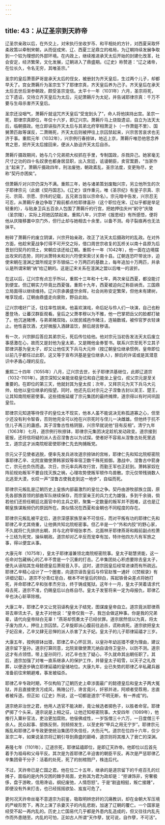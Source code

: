 ```yaml
---
---
---
```

title: 43：从辽圣宗到天祚帝
---



辽圣宗亲政以后，在外交上，对宋执行坐收岁币、和平相处的方针，对西夏采取怀柔政策以牵制宋朝，从而促成宋、辽、西夏三足鼎立的格局，为辽朝持续发展争取到一个较为理想的外部环境。在内政上，继续推进承天太后开始的封建化改革，社会安定，经济繁荣，文化发展，辽朝进入了鼎盛期。《辽史》称赞道：“辽之诸帝，在位长久，令名无穷，其唯圣宗。”

圣宗的皇后萧菩萨哥是承天太后的侄女，被册封为齐天皇后，生过两个儿子，却都早夭了。宫女萧耨斤为圣宗生下了耶律宗真，齐天皇后养为己子。齐天皇后在承天太后去世后渐参朝政，颇受圣宗宠信。太平十一年（1031年）六月，圣宗将死，立下遗诏，交待立齐天皇后为太后，元妃萧耨斤为太妃，并告诫耶律宗真：千万不要与生母杀害齐天皇后。

圣宗还没咽气，萧耨斤就诅咒齐天皇后“受宠到头了”，命人将他挟持出宫。圣宗一死，耶律宗真即位，年仅十六岁，即辽兴宗。萧耨斤马上烧毁遗诏，自立为法天太后，临朝摄政。他立即诬指齐天太后与其弟北府宰相萧浞卜（一作萧鉏不里）、国舅萧匹敌等谋反，二萧赐死，齐天太后则被押往上京囚禁起来，兴宗苦苦哀求也无济于事。重熙元年（1032年），兴宗例行春捺钵，地近上京，萧耨斤唯恐他思念养育之恩，把齐天太后接回来，便派人胁迫齐天太后自杀。

萧耨斤摄政期间，她与几个兄弟把大权抓在手里，专制国政，杀戮异己。她家毫无尺寸之功的四十名奴隶也都身居显职，出入宫廷，诋谩朝臣，卖官鬻爵，“当家作主”起来了。萧耨斤摄政四年，刑法废弛，朝政紊乱，圣宗法度，变更殆尽，史称“契丹亦困矣”。

但萧耨斤对兴宗仍深为不满。重熙三年，她与诸弟策划废黜兴宗，另立他所生的次子耶律宗元（此据《契丹国志》。《辽史》误作重元，唯《圣宗纪》有皇子宗真、宗元、宗简、宗愿、宗伟的记载，五兄弟当皆以宗命名）。宗元暗中告发，兴宗忍无可忍，从萧耨斤身边争取了殿前都点检耶律喜孙（这个职位在宋、辽似乎都是举足轻重的），与贴身卫兵五百余人包围了萧耨斤的行宫，把她押往庆州“躬守”庆陵（圣宗陵），实际上将她囚禁起来。重熙八年，兴宗听《报恩经》有所感悟，便将他从庆陵移置中京门外，但行止却与她相去十余里，以备不测。母子裂痕再也无法抹平。

粉碎了萧耨斤的废立阴谋，兴宗开始亲政，改正了法天太后摄政时的乱政。在对外方面，他趁宋夏战争打得不可开交之际，借口周世宗收复的瓦桥关以南十县原为后晋划归契丹的领土，宋朝应该还给辽朝。重熙十一年（1042年），他一面在边境摆出攻宋的态势，同时派萧特末和刘六符使宋索讨关南十县。辽朝连恐吓带讹诈，迫使宋朝在澶渊之盟所规定岁币银绢二十万两匹的基数上，每年追加十万两匹，并承认是所谓宋朝“纳”给辽朝的。这是辽宋关系在澶渊之盟以后唯一的波折。

在这以后，辽兴宗有点忘乎所以，重熙十三年和十七年，两次亲征西夏，都没能讨到便宜。但辽朝实力毕竟比西夏强，重熙十九年，西夏被迫向辽称臣纳贡。三国鼎立局面得以继续维持。辽兴宗承袭盛世余晖，社会尚称安定繁荣，但他未有建树，唯享现成，辽朝由鼎盛走向衰败，野自此始。

辽兴宗嗜好广泛，往往率性胡来。他喜欢演戏，命后妃与伶人们一块演，自己也粉墨登场，让蕃汉群臣观看。皇后之父萧孝穆以为不雅，他一巴掌把岳父的脸都打破了。他沉迷赌博，与弟弟赌双陆，以居民城邑作赌注，连输数城，被伶官罗衣轻谏止。他性喜饮酒，尤好微服入酒肆滥饮，醉后胡言秽语。

有一次，兴宗醉后答应其弟宗元，死后传位给他。他对宗元当初告发法天太后废立事感激在心，故而又是封他为皇太弟，又是赐他金券誓书。联系兴宗至死不立其子耶律洪基为皇太子，却又让他任天下兵马大元帅（按辽朝皇位继承惯例，皇帝即位以前几乎都任过此职，这又等于宣布洪基是皇位继承人），醉后的许诺或是其潜意识中矛盾心理的反应。

重熙二十四年（1055年）八月，辽兴宗去世，长子耶律洪基继位，此即辽道宗（1032-1101年）。道宗深知父亲能坐稳皇位和自己能坐上皇位，叔父宗元是至关重要的。在即位的第三天，他就封其为皇太叔；次年，又拜宗元为天下兵马大元帅，给他以皇位继承的指望。同时，他还先后对宗元之子涅鲁古封以吴王、楚王，让其知南院枢密使事。这些措施延缓了宗元集团的最终摊牌，道宗得以有时间巩固皇位。

耶律宗元知道等待侄子的皇位太不现实，他本人虽不能说决无称孤道寡之心，但至少还没有利令智昏，否则他完全可以抢在兴宗死时与侄儿一决雌雄。但他终于抗不住儿子再三的蛊惑。其子涅鲁古性格阴狠，兴宗早就说他“目有反相”。清宁九年（1063年）七月，道宗例行秋捺钵，耶律宗元集团决定趁机发动政变。道宗接到密报，还将信将疑的派人去召涅鲁古以为试探。使者好不容易从涅鲁古处死里逃生，道宗这才派南院枢密使耶律仁先去拘捕叛党。

宗元父子见使者逃脱，便率先发兵进攻道宗捺钵的宫帐，耶律仁先和知北院枢密院事耶律乙辛、北院宣徽使萧韩家奴等率宿卫数千殊死抵御。激战中，涅鲁古中箭身亡，宗元也负伤而退。次日，宗元率兵再攻行宫，而勤王军也正赶到。萧韩家奴在阵前规劝叛军不要自找灭族之祸，心理攻势使叛军顿作鸟兽散。宗元仅带残骑数人北逃至大漠，长叹一声“涅鲁古使我走到这一地步”，自缢而死。

耶律宗元叛乱是辽朝历史上皇族内部最激烈的皇位之争。契丹由游牧部族立国，原先各部族首领的部曲军队继续保存，而宗室亲王的兵力尤为雄强，多到千余骑，倘若他们还担任朝廷北面官中的主兵之职，聚集一定数量的叛军并不困难，这也是辽朝皇族谋叛频仍的原因所在。类似情况在西夏和金朝也不同程度的存在。

耶律宗元叛乱被平定后，道宗深感家族至亲不可信任，而对平叛有功的耶律仁先和耶律乙辛尤其倚重，让他俩共知北院枢密事。但乙辛是一个“外和内狡”的野心家，不久就将仁先排挤出朝，并与北府宰相张孝杰、北面林牙耶律燕哥和殿前副点检萧十三结为死党，操纵朝政。道宗却对乙辛反而宠幸有加，特许他四方凡有军旅之事，得以便宜从事。

大康元年（1075年），皇太子耶律濬兼领北南院枢密院事。皇太子聪慧贤能，这一任命对包藏祸心的乙辛不啻是一个沉重的打击。乙辛集团处心积虑要除去皇太子，便先从诬陷其生母懿德皇后萧观音入手。这时，道宗因皇后经常进谏而有所疏远。耶律乙辛精心设计了一个圈套，向道宗诬告皇后与伶官赵惟一通奸（《焚椒录》有详细记载）。道宗不分青红皂白，根本不听皇后的辩白，挥起铁骨朵差点将她打死，并命耶律乙辛和张孝杰穷治，终于铸成冤狱。这年十一月，皇太子哭着请求代母去死，道宗不准，仍赐皇后以白练自尽。皇太子发誓将来一定为母报仇，耶律乙辛也决心斩草除根。

大康三年，耶律乙辛又让党羽诬构皇太子结党，图谋废皇帝自立。道宗竟派耶律燕哥去审讯太子。皇太子对他说：“皇帝仅我一子，我岂会做这种事。你是我的兄弟辈，请代向皇帝辩白无辜！”燕哥却慌奏太子已经伏罪。道宗居然信以为真，将太子废为庶人，押往上京囚禁。乙辛旋即派心腹前往追杀，谎称病死。道宗欲把皇太子妃召来，乙辛又肆无忌惮的派人杀害了太子妃。皇太子的儿子耶律延禧才三岁。

大康五年，按例捺钵出猎，耶律乙辛心怀叵测，以皇孙年幼巡猎不便为理由，建议道宗留下皇孙。道宗打算同意，北院宣徽使萧兀纳自请侍卫皇孙，以防不测。道宗这才有点领悟，带上皇孙同行，对乙辛也生了疑心，不久就命其出朝任职了。其后，道宗加强了对唯一直系继承人的保护工作，并替皇太子昭雪，以天子之礼改葬，以便逐步确立耶律延禧的皇储地位。大康九年，业已失势的耶律乙辛私藏兵器准备前往宋朝避难，事发被缢杀。

耶律乙辛专政时期，不仅构陷了辽朝历史上牵涉面最广的懿德皇后和皇太子两大冤狱，并且直接使贪污成风，贿赂公行，谗言竟兴，奸邪并进，阿顺者受荐用，忠直者被斥逐。但正如《辽史》所说，这一切都是道宗“不明无断，有一养成”的。

道宗绝非治世之君，他用人选官不能决断，竟让候选者掷色子，以胜者命官。耶律俨掷了个头采，道宗说是上相之征，让他迁知枢密院事。大安四年（1089年），他推行入粟补官法，吏治更加腐败。他佞佛成性，一岁饭僧三十六万，一日度僧三千余人。民众起事、部族反侧，则频频发生，以至史称“甲兵之用无宁岁”。耶律宗元叛乱和耶律乙辛专政更使统治集团尽失信任，大伤元气。道宗在位四十六年，仅少圣宗二年，如果说圣宗将辽朝引导到鼎盛的巅峰，道宗则将其推入了衰亡的深渊。

寿隆七年（1101年），辽道宗死，耶律延禧即位，是即辽天祚帝。他即位以后首先着手为祖母和父母平反。其次是为首耶律乙辛迫害的朝臣平反。再次是严惩耶律乙辛集团骨干分子：活着的处死，死了的剖棺戮尸，株连后代。

不过，天祚帝已是亡国之君。他在位二十五年，继承的是道宗留下的千疮百孔的烂摊子，面临的是内外交困的棘手局面，史称其为君为政却是：“拒谏饰非，穷奢极侈，盘于游畋，信用谗谄，纲纪废弛，人情怨怒”。于是“剧盗相挺，叛亡接踵”，即便没有外来打击，也已经摇摇欲坠、岌岌可危了。

更何况天祚帝丝毫不意道宗为前鉴，吸取明辨忠奸的沉痛教训，却在金朝大军压境的严峻形势下，再次上演了杀妻灭子的内乱悲剧，加速了辽朝的覆亡。一个国家是经受不起一再内乱的。历史上亡国易代几乎都是外患内乱造成的，但又往往内乱先作而外患随至。内乱的可怕，正如古人所谓“天作孽，犹可说，自作孽，不可活”。